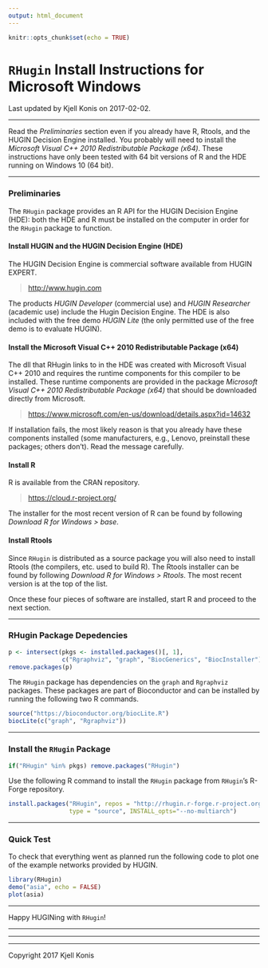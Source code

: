 ---
output: html_document
---

```{r setup, include=FALSE}
knitr::opts_chunk$set(echo = TRUE)
```

# `RHugin` Install Instructions for Microsoft Windows
Last updated by Kjell Konis on 2017-02-02.


***

Read the *Preliminaries* section even if you already have R, Rtools, and the HUGIN Decision Engine installed. You probably will need to install the *Microsoft Visual C++ 2010 Redistributable Package (x64)*.  These instructions have only been tested with 64 bit versions of R and the HDE running on Windows 10 (64 bit).


***

### Preliminaries

The `RHugin` package provides an R API for the HUGIN Decision Engine (HDE): both the HDE and R must be installed on the computer in order for the `RHugin` package to function.


#### Install HUGIN and the HUGIN Decision Engine (HDE)

The HUGIN Decision Engine is commercial software available from HUGIN EXPERT.

> [http://www.hugin.com](http://www.hugin.com)

The products *HUGIN Developer* (commercial use) and *HUGIN Researcher* (academic use) include the Hugin Decision Engine. The HDE is also included with the free demo *HUGIN Lite* (the only permitted use of the free demo is to evaluate HUGIN).


#### Install the Microsoft Visual C++ 2010 Redistributable Package (x64)

The dll that RHugin links to in the HDE was created with Microsoft Visual C++ 2010 and requires the runtime components for this compiler to be installed. These runtime components are provided in the package *Microsoft Visual C++ 2010 Redistributable Package (x64)* that should be downloaded directly from Microsoft.

> [https://www.microsoft.com/en-us/download/details.aspx?id=14632](https://www.microsoft.com/en-us/download/details.aspx?id=14632)

If installation fails, the most likely reason is that you already have these components installed (some manufacturers, e.g., Lenovo, preinstall these packages; others don't).  Read the message carefully.


#### Install R

R is available from the CRAN repository.

> [https://cloud.r-project.org/](https://cloud.r-project.org)

The installer for the most recent version of R can be found by following *Download R for Windows > base*.


#### Install Rtools

Since `RHugin` is distributed as a source package you will also need to install Rtools (the compilers, etc. used to build R). The Rtools installer can be found by following *Download R for Windows > Rtools*.  The most recent version is at the top of the list.

Once these four pieces of software are installed, start R and proceed to the next section.


***

### RHugin Package Depedencies

```{r uninstallBiocPackages, echo = FALSE, message = FALSE, results = "hide"}
p <- intersect(pkgs <- installed.packages()[, 1],
               c("Rgraphviz", "graph", "BiocGenerics", "BiocInstaller"))
remove.packages(p)
```

The `RHugin` package has dependencies on the `graph` and `Rgraphviz` packages.  These packages are part of Bioconductor and can be installed by running the following two R commands.

```{r installRgraphviz, message = FALSE, results = "hide"}
source("https://bioconductor.org/biocLite.R")
biocLite(c("graph", "Rgraphviz"))
```


***

### Install the `RHugin` Package

```{r unInstallRHugin, echo = FALSE, result = "hide", message = FALSE}
if("RHugin" %in% pkgs) remove.packages("RHugin")
```

Use the following R command to install the `RHugin` package from `RHugin`'s R-Forge repository.

```{r installRHugin, result = "hide", message = FALSE}
install.packages("RHugin", repos = "http://rhugin.r-forge.r-project.org",
                 type = "source", INSTALL_opts="--no-multiarch")
```


***

### Quick Test

To check that everything went as planned run the following code to plot one of the example networks provided by HUGIN.

```{r testRHuginInstallation, fig.align = "center"}
library(RHugin)
demo("asia", echo = FALSE)
plot(asia)
```

***

Happy HUGINing with `RHugin`!


***
***
***

Copyright 2017 Kjell Konis








